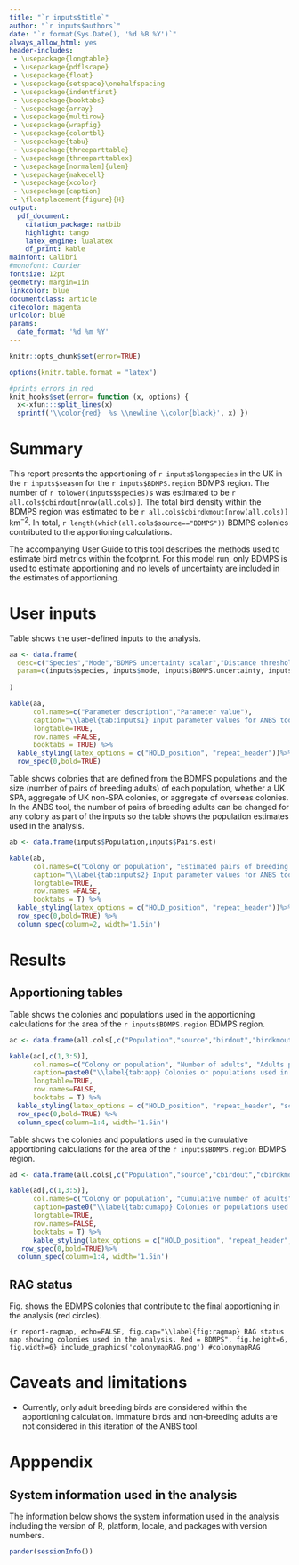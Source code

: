 ```yaml
---
title: "`r inputs$title`"
author: "`r inputs$authors`"
date: "`r format(Sys.Date(), '%d %B %Y')`"
always_allow_html: yes
header-includes: 
 - \usepackage{longtable}
 - \usepackage{pdflscape}
 - \usepackage{float}
 - \usepackage{setspace}\onehalfspacing
 - \usepackage{indentfirst}
 - \usepackage{booktabs}
 - \usepackage{array}
 - \usepackage{multirow}
 - \usepackage{wrapfig}
 - \usepackage{colortbl}
 - \usepackage{tabu}
 - \usepackage{threeparttable}
 - \usepackage{threeparttablex}
 - \usepackage[normalem]{ulem}
 - \usepackage{makecell}
 - \usepackage{xcolor}
 - \usepackage{caption}
 - \floatplacement{figure}{H} 
output:
  pdf_document:
    citation_package: natbib
    highlight: tango
    latex_engine: lualatex
    df_print: kable
mainfont: Calibri
#monofont: Courier
fontsize: 12pt
geometry: margin=1in
linkcolor: blue
documentclass: article
citecolor: magenta
urlcolor: blue
params:
  date_format: '%d %m %Y'
---
```

```r
knitr::opts_chunk$set(error=TRUE)

options(knitr.table.format = "latex")

#prints errors in red
knit_hooks$set(error= function (x, options) {
  x<-xfun:::split_lines(x)
  sprintf('\\color{red}  %s \\newline \\color{black}', x) })
```



<!-- Report for map mode BDMPS colonies -->


# Summary

This report presents the apportioning of `r inputs$longspecies` in the UK in the `r inputs$season` for the `r inputs$BDMPS.region` BDMPS region. The number of `r tolower(inputs$species)`s was estimated to be `r all.cols$cbirdout[nrow(all.cols)]`. The total bird density within the BDMPS region was estimated to be `r all.cols$cbirdkmout[nrow(all.cols)]` km$^{-2}$. In total, `r length(which(all.cols$source=="BDMPS"))` BDMPS colonies contributed to the apportioning calculations.


The accompanying User Guide to this tool describes the methods used to estimate bird metrics within the footprint. For this model run, only BDMPS is used to estimate apportioning and no levels of uncertainty are included in the estimates of apportioning. 



# User inputs

Table \ref{tab:inputs1} shows the user-defined inputs to the analysis.

```r

aa <- data.frame(
  desc=c("Species","Mode","BDMPS uncertainty scalar","Distance threshold (km)","Season","BDMPS Region"),
  param=c(inputs$species, inputs$mode, inputs$BDMPS.uncertainty, inputs$dist.thresh, inputs$season,inputs$BDMPS.region)
  
)

kable(aa, 
      col.names=c("Parameter description","Parameter value"),
      caption="\\label{tab:inputs1} Input parameter values for ANBS tool run", 
      longtable=TRUE, 
      row.names =FALSE, 
      booktabs = TRUE) %>%
  kable_styling(latex_options = c("HOLD_position", "repeat_header"))%>% 
  row_spec(0,bold=TRUE)

```


Table \ref{tab:inputs2} shows colonies that are defined from the BDMPS populations and the size (number of pairs of breeding adults) of each population, whether a UK SPA, aggregate of UK non-SPA colonies, or aggregate of overseas colonies. In the ANBS tool, the number of pairs of breeding adults can be changed for any colony as part of the inputs so the table shows the population estimates used in the analysis.

```r

ab <- data.frame(inputs$Population,inputs$Pairs.est)

kable(ab, 
      col.names=c("Colony or population", "Estimated pairs of breeding adults"),
      caption="\\label{tab:inputs2} Input parameter values for ANBS tool run", 
      longtable=TRUE, 
      row.names =FALSE, 
      booktabs = T) %>%
  kable_styling(latex_options = c("HOLD_position", "repeat_header"))%>% 
  row_spec(0,bold=TRUE) %>%
  column_spec(column=2, width='1.5in')
```


# Results

## Apportioning tables

Table \ref{tab:app} shows the colonies and populations used in the apportioning calculations for the area of the `r inputs$BDMPS.region` BDMPS region. 


```r

ac <- data.frame(all.cols[,c("Population","source","birdout","birdkmout","appout")])

kable(ac[,c(1,3:5)], 
      col.names=c("Colony or population", "Number of adults", "Adults per sq. km","Proportion of adults"),
      caption=paste0("\\label{tab:app} Colonies or populations used in the apportioning calculations, showing the number of adults, adults per sq. km, and proportion of adults from each BDMPS colony or population."), 
      longtable=TRUE, 
      row.names=FALSE,
      booktabs = T) %>%
  kable_styling(latex_options = c("HOLD_position", "repeat_header", "scale_down"))%>% 
  row_spec(0,bold=TRUE) %>%
  column_spec(column=1:4, width='1.5in')

```


Table \ref{tab:cumapp} shows the colonies and populations used in the cumulative apportioning calculations for the area of the `r inputs$BDMPS.region` BDMPS region. 


```r

ad <- data.frame(all.cols[,c("Population","source","cbirdout","cbirdkmout","cappout")])

kable(ad[,c(1,3:5)], 
      col.names=c("Colony or population", "Cumulative number of adults", "Cumulative adults per sq. km", "Cumulative proportion of adults"),
      caption=paste0("\\label{tab:cumapp} Colonies or populations used in the apportioning calculations, showing the cumulative number of adults, cumulative adults per sq. km, and cumulative proportion of adults from each BDMPS colony or population."), 
      longtable=TRUE, 
      row.names=FALSE,
      booktabs = T) %>%
      kable_styling(latex_options = c("HOLD_position", "repeat_header", "scale_down"))%>% 
   row_spec(0,bold=TRUE)%>%
  column_spec(column=1:4, width='1.5in')

```




## RAG status

Fig. \ref{fig:ragmap} shows the BDMPS colonies that contribute to the final apportioning in the analysis (red circles). 


```{r report-ragmap, echo=FALSE, fig.cap="\\label{fig:ragmap} RAG status map showing colonies used in the analysis. Red = BDMPS", fig.height=6, fig.width=6}
include_graphics('colonymapRAG.png')
#colonymapRAG
```



# Caveats and limitations

-   Currently, only adult breeding birds are considered within the apportioning calculation. Immature birds and non-breeding adults are not considered in this iteration of the ANBS tool.


# Apppendix

## System information used in the analysis

The information below shows the system information used in the analysis including the version of R, platform, locale, and packages with version numbers.

```r
pander(sessionInfo())
```



